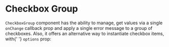 

<Meta title="Checkbox/CheckboxGroup" component={CheckboxGroup}  />

# Checkbox Group

`CheckboxGroup` component has the ability to manage, get
values via a single `onChange` callback prop and apply a
single error message to a group of checkboxes. Also, it offers an
alternative way to instantiate checkbox items, with{' '}
`options` prop:

<ArgsTable of={CheckboxGroup} />
